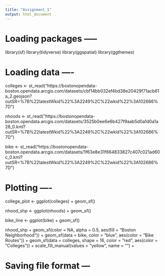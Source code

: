```yaml
---
title: "Assignment_1"
output: html_document
---
```


# Loading packages -----

library(sf)
library(tidyverse)
library(ggspatial)
library(ggthemes)

# Loading data ----

colleges <- st_read("https://bostonopendata-boston.opendata.arcgis.com/datasets/cbf14bb032ef4bd38e20429f71acb61a_2.geojson?outSR=%7B%22latestWkid%22%3A2249%2C%22wkid%22%3A102686%7D")

nhoods <- st_read("https://bostonopendata-boston.opendata.arcgis.com/datasets/3525b0ee6e6b427f9aab5d0a1d0a1a28_0.kml?outSR=%7B%22latestWkid%22%3A2249%2C%22wkid%22%3A102686%7D")

bike <- st_read("https://bostonopendata-boston.opendata.arcgis.com/datasets/1f63e8e31f664833827c407c021ad60c_0.kml?outSR=%7B%22latestWkid%22%3A2249%2C%22wkid%22%3A102686%7D")

# Plotting ----

college_plot <- ggplot(colleges) +
  geom_sf()

nhood_shp <- ggplot(nhoods) +
  geom_sf()
  
bike_line <- ggplot(bike) +
  geom_sf()

nhood_shp +
  geom_sf(color = NA, alpha = 0.5,
        aes(fill = "Boston Neighborhood")) +
  geom_sf(data = bike, color = "blue",
        aes(color = "Bike Routes")) +
  geom_sf(data = colleges, shape = 16, color = "red", 
        aes(color = "Colleges")) +
  scale_fill_manual(values = "yellow", name = "") + 
  



# Saving file format ---